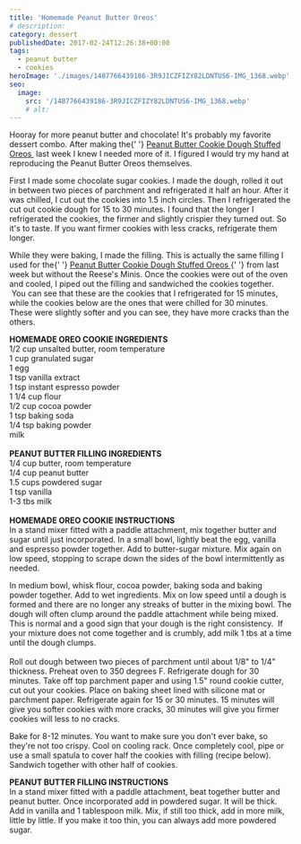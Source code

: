 ```yaml
---
title: 'Homemade Peanut Butter Oreos'
# description:
category: dessert
publishedDate: 2017-02-24T12:26:38+00:00
tags:
  - peanut butter
  - cookies
heroImage: './images/1487766439186-3R9JICZFIZY82LDNTUS6-IMG_1368.webp'
seo:
  image:
    src: '/1487766439186-3R9JICZFIZY82LDNTUS6-IMG_1368.webp'
    # alt:
---
```



<div class="sqs-html-content">
	<p>
		Hooray for more peanut butter and chocolate! It's probably my favorite
		dessert combo. After making the{' '}
		<a
			target="_blank"
			href="http://www.sarahmakesstuff.com/dessert/peanut-butter-cookie-dough-stuffed-oreos"
		>
			Peanut Butter Cookie Dough Stuffed Oreos
		</a>
		 last week I knew I needed more of it. I figured I would try my hand at
		reproducing the Peanut Butter Oreos themselves. 
	</p>
</div>
<div
	class="image-block-outer-wrapper layout-caption-hidden design-layout-inline"
	data-test="image-block-inline-outer-wrapper"
>
	<figure class="sqs-block-image-figure intrinsic">
		<div
			class="image-block-wrapper"
			data-animation-role="image"
			data-animation-override=""
		>
			<div class="sqs-image-shape-container-element has-aspect-ratio">
				<Picture
					src={ContentImage1}
					alt="homemade peanut butter oreos | sarah makes stuff"
				></Picture>
			</div>
		</div>
	</figure>
</div>
<div class="sqs-html-content">
	<p>
		First I made some chocolate sugar cookies. I made the dough, rolled it out
		in between two pieces of parchment and refrigerated it half an hour. After
		it was chilled, I cut out the cookies into 1.5 inch circles. Then I
		refrigerated the cut out cookie dough for 15 to 30 minutes. I found that the
		longer I refrigerated the cookies, the firmer and slightly crispier they
		turned out. So it's to taste. If you want firmer cookies with less cracks,
		refrigerate them longer. 
	</p>
</div>
<div
	class="image-block-outer-wrapper layout-caption-hidden design-layout-inline"
	data-test="image-block-inline-outer-wrapper"
>
	<figure class="sqs-block-image-figure intrinsic">
		<div
			class="image-block-wrapper"
			data-animation-role="image"
			data-animation-override=""
		>
			<div class="sqs-image-shape-container-element has-aspect-ratio">
				<Picture
					src={ContentImage2}
					alt="homemade peanut butter oreos | sarah makes stuff"
				></Picture>
			</div>
		</div>
	</figure>
</div>
<div class="sqs-html-content">
	<p>
		While they were baking, I made the filling. This is actually the same
		filling I used for the{' '}
		<a
			target="_blank"
			href="http://www.sarahmakesstuff.com/dessert/peanut-butter-cookie-dough-stuffed-oreos"
		>
			Peanut Butter Cookie Dough Stuffed Oreos
		</a>{' '}
		from last week but without the Reese's Minis. Once the cookies were out of
		the oven and cooled, I piped out the filling and sandwiched the cookies
		together.  You can see that these are the cookies that I refrigerated for 15
		minutes, while the cookies below are the ones that were chilled for 30
		minutes. These were slightly softer and you can see, they have more cracks
		than the others. 
	</p>
</div>
<div
	class="image-block-outer-wrapper layout-caption-hidden design-layout-inline"
	data-test="image-block-inline-outer-wrapper"
>
	<figure class="sqs-block-image-figure intrinsic">
		<div
			class="image-block-wrapper"
			data-animation-role="image"
			data-animation-override=""
		>
			<div class="sqs-image-shape-container-element has-aspect-ratio">
				<Picture
					src={ContentImage3}
					alt="homemade peanut butter oreos | sarah makes stuff"
				></Picture>
			</div>
		</div>
	</figure>
</div>
<div
	class="image-block-outer-wrapper layout-caption-hidden design-layout-inline"
	data-test="image-block-inline-outer-wrapper"
>
	<figure class="sqs-block-image-figure intrinsic">
		<div
			class="image-block-wrapper"
			data-animation-role="image"
			data-animation-override=""
		>
			<div class="sqs-image-shape-container-element has-aspect-ratio">
				<Picture
					src={ContentImage4}
					alt="homemade peanut butter oreos | sarah makes stuff"
				></Picture>
			</div>
		</div>
	</figure>
</div>
<div
	class="image-block-outer-wrapper layout-caption-hidden design-layout-inline"
	data-test="image-block-inline-outer-wrapper"
>
	<figure class="sqs-block-image-figure intrinsic">
		<div
			class="image-block-wrapper"
			data-animation-role="image"
			data-animation-override=""
		>
			<div class="sqs-image-shape-container-element has-aspect-ratio">
				<Picture
					src={ContentImage5}
					alt="homemade peanut butter oreos | sarah makes stuff"
				></Picture>
			</div>
		</div>
	</figure>
</div>
<div
	class="image-block-outer-wrapper layout-caption-hidden design-layout-inline"
	data-test="image-block-inline-outer-wrapper"
>
	<figure class="sqs-block-image-figure intrinsic">
		<div
			class="image-block-wrapper"
			data-animation-role="image"
			data-animation-override=""
		>
			<div class="sqs-image-shape-container-element has-aspect-ratio">
				<Picture
					src={ContentImage6}
					alt="homemade peanut butter oreos | sarah makes stuff"
				></Picture>
			</div>
		</div>
	</figure>
</div>
<div class="sqs-html-content">
	<p>
		<strong>HOMEMADE OREO COOKIE INGREDIENTS</strong>
		<br />
		1/2 cup unsalted butter, room temperature
		<br />1 cup granulated sugar
		<br />1 egg
		<br />1 tsp vanilla extract
		<br />1 tsp instant espresso powder
		<br />1 1/4 cup flour
		<br />
		1/2 cup cocoa powder
		<br />1 tsp baking soda
		<br />
		1/4 tsp baking powder
		<br />
		milk
		<br />
		<br />
		<strong>PEANUT BUTTER FILLING INGREDIENTS</strong>
		<br />
		1/4 cup butter, room temperature
		<br />
		1/4 cup peanut butter
		<br />
		1.5 cups powdered sugar
		<br />1 tsp vanilla
		<br />
		1-3 tbs milk
		<br />
		<br />
		<strong>HOMEMADE OREO COOKIE INSTRUCTIONS</strong>
		<br />
		In a stand mixer fitted with a paddle attachment, mix together butter and
		sugar until just incorporated. In a small bowl, lightly beat the
		egg, vanilla and espresso powder together. Add to butter-sugar mixture. Mix
		again on low speed, stopping to scrape down the sides of the bowl
		intermittently as needed.
	</p>
	<p>
		In medium bowl, whisk flour, cocoa powder, baking soda and baking powder
		together. Add to wet ingredients. Mix on low speed until a dough is formed
		and there are no longer any streaks of butter in the mixing bowl. The dough
		will often clump around the paddle attachment while being mixed. This is
		normal and a good sign that your dough is the right consistency.  If your
		mixture does not come together and is crumbly, add milk 1 tbs at a time
		until the dough clumps.
		<br />
		<br />
		Roll out dough between two pieces of parchment until about 1/8" to 1/4"
		thickness. Preheat oven to 350 degrees F. Refrigerate dough for 30 minutes.
		Take off top parchment paper and using 1.5" round cookie cutter, cut out
		your cookies. Place on baking sheet lined with silicone mat or parchment
		paper. Refrigerate again for 15 or 30 minutes. 15 minutes will give you
		softer cookies with more cracks, 30 minutes will give you firmer cookies
		will less to no cracks.
	</p>
	<p>
		Bake for 8-12 minutes. You want to make sure you don't ever bake, so they're
		not too crispy. Cool on cooling rack. Once completely cool, pipe or use a
		small spatula to cover half the cookies with filling (recipe below).
		Sandwich together with other half of cookies.
	</p>
	<p>
		<strong>PEANUT BUTTER FILLING INSTRUCTIONS</strong>
		<br />
		In a stand mixer fitted with a paddle attachment, beat together butter and
		peanut butter. Once incorporated add in powdered sugar. It will be thick.
		Add in vanilla and 1 tablespoon milk. Mix, if still too thick, add in more
		milk, little by little. If you make it too thin, you can always add more
		powdered sugar.
	</p>
</div>
